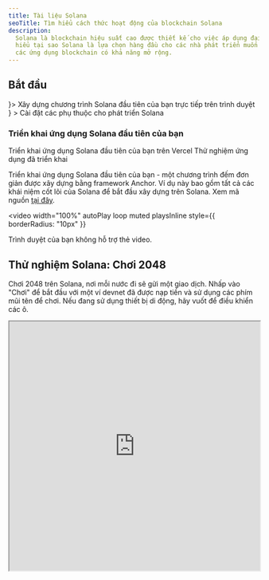 ```yaml
---
title: Tài liệu Solana
seoTitle: Tìm hiểu cách thức hoạt động của blockchain Solana
description:
  Solana là blockchain hiệu suất cao được thiết kế cho việc áp dụng đại trà. Tìm
  hiểu tại sao Solana là lựa chọn hàng đầu cho các nhà phát triển muốn xây dựng
  các ứng dụng blockchain có khả năng mở rộng.
---
```


## Bắt đầu

<Cards>
  <Card title="Bắt đầu nhanh" href="/docs/intro/quick-start" icon={<Rocket />}>
    Xây dựng chương trình Solana đầu tiên của bạn trực tiếp trên trình duyệt
  </Card>
  <Card
    title="Thiết lập môi trường cục bộ"
    href="/docs/intro/installation"
    icon={<Download />}
  >
    Cài đặt các phụ thuộc cho phát triển Solana
  </Card>
</Cards>

### Triển khai ứng dụng Solana đầu tiên của bạn

<Cards>
  <Card
    title="Triển khai trên Vercel"
    href="https://vercel.com/new/clone?repository-url=https%3A%2F%2Fgithub.com%2Fsolana-developers%2Fanchor-web3js-nextjs&root-directory=frontend&demo-title=Anchor%20Web3.js%20Next.js%20Demo&demo-description=An%20example%20deployment%20of%20the%20Anchor%20Web3.js%20Next.js%20project.&demo-url=https%3A%2F%2Fanchor-web3js-nextjs.vercel.app%2F&project-name=anchor-web3js-nextjs&repository-name=anchor-web3js-nextjs"
  >
    Triển khai ứng dụng Solana đầu tiên của bạn trên Vercel
  </Card>
  <Card
    title="Xem trước trên Vercel"
    href="https://anchor-web3js-nextjs-jade.vercel.app/"
  >
    Thử nghiệm ứng dụng đã triển khai
  </Card>
</Cards>

Triển khai ứng dụng Solana đầu tiên của bạn - một chương trình đếm đơn giản được
xây dựng bằng framework Anchor. Ví dụ này bao gồm tất cả các khái niệm cốt lõi
của Solana để bắt đầu xây dựng trên Solana. Xem mã nguồn
[tại đây](https://github.com/solana-developers/anchor-web3js-nextjs).

<Accordions>
<Accordion title="Demo ứng dụng">

<video
  width="100%"
  autoPlay
  loop
  muted
  playsInline
  style={{
    borderRadius: "10px"
  }}
>
  <source src="/assets/docs/counter.mp4" type="video/mp4" />
  Trình duyệt của bạn không hỗ trợ thẻ video.
</video>

</Accordion>
</Accordions>

## Thử nghiệm Solana: Chơi 2048

Chơi 2048 trên Solana, nơi mỗi nước đi sẽ gửi một giao dịch. Nhấp vào "Chơi" để
bắt đầu với một ví devnet đã được nạp tiền và sử dụng các phím mũi tên để chơi.
Nếu đang sử dụng thiết bị di động, hãy vuốt để điều khiển các ô.

<Accordions>
<Accordion title="Chơi Solana 2048">

<iframe
  src="https://solplay.de/solana-2048/"
  width="100%"
  height="500"
  style={{
    borderRadius: "12px",
    border: "2px solid rgba(0, 0, 0, 0.2)",
    maxWidth: "100%",
    minHeight: "300px",
    aspectRatio: "1"
  }}
  scrolling="no"
/>

</Accordion>
</Accordions>

Được xây dựng bởi [Jonas](https://x.com/SolPlay_jonas), từ đội DevRel của Solana
Foundation.

## Bắt đầu học

Tìm hiểu các khái niệm chính cụ thể cho phát triển Solana.

<Cards>
  <Card title="Tài khoản" href="/docs/core/accounts">
    Cách Solana lưu trữ dữ liệu
  </Card>
  <Card title="Phí trên Solana" href="/docs/core/fees">
    Chi phí để gửi giao dịch trên Solana
  </Card>
  <Card title="Giao dịch" href="/docs/core/transactions">
    Cách tương tác với mạng Solana
  </Card>
  <Card title="Programs" href="/docs/core/programs">
    Hợp đồng thông minh trên Solana
  </Card>
  <Card title="Programs Derived Address" href="/docs/core/pda">
    Cách tạo địa chỉ xác định
  </Card>
  <Card title="Cross Program Invocation" href="/docs/core/cpi">
    Cách gọi một program từ program khác
  </Card>
</Cards>

### Phát triển phía Client

Nếu bạn phát triển ở phía client, các SDK do cộng đồng đóng góp sau đây sẽ giúp
bạn tương tác với mạng bằng các ngôn ngữ phổ biến:

| Ngôn ngữ   | SDK                                                                                                                                       |
| ---------- | ----------------------------------------------------------------------------------------------------------------------------------------- |
| Rust       | [solana_sdk](https://docs.rs/solana-sdk/latest/solana_sdk/)                                                                               |
| Typescript | [@solana/web3.js](https://github.com/anza-xyz/solana-web3.js)                                                                             |
| Python     | [solders](https://github.com/kevinheavey/solders)                                                                                         |
| Java       | [sava](https://sava.software) or [solanaj](https://github.com/skynetcap/solanaj) or [solana4j](https://github.com/LMAX-Exchange/solana4j) |
| C++        | [solcpp](https://github.com/mschneider/solcpp) or [solana-c](https://github.com/VAR-META-Tech/solana-c-sdk)                               |
| Go         | [solana-go](https://github.com/gagliardetto/solana-go)                                                                                    |
| Kotlin     | [sol4k](https://github.com/sol4k/sol4k) or [solanaKT](https://github.com/metaplex-foundation/SolanaKT)                                    |
| Dart       | [solana](https://github.com/espresso-cash/espresso-cash-public/tree/master/packages/solana)                                               |
| C#         | [solnet](https://github.com/bmresearch/Solnet)                                                                                            |
| GdScript   | [godot](https://github.com/Virus-Axel/godot-solana-sdk/)                                                                                  |

## Vận hành validator

Tìm hiểu những gì cần thiết để vận hành một validator Solana và giúp bảo mật
mạng.

<Cards>
  <Card title="Validators" href="https://docs.anza.xyz/validator/anatomy">
    Các nút riêng lẻ bảo mật mạng Solana
  </Card>
  <Card
    title="Yêu cầu hệ thống"
    href="https://docs.anza.xyz/operations/requirements"
  >
    Yêu cầu phần cứng được khuyến nghị và lượng SOL cần thiết để vận hành
    validator
  </Card>
  <Card
    title="Thiết lập Validator"
    href="https://docs.anza.xyz/operations/setup-a-validator"
  >
    Thiết lập validator và kết nối với cluster lần đầu tiên
  </Card>
</Cards>

## Nhận hỗ trợ

Nhận trợ giúp từ cộng đồng Solana tại
[Solana StackExchange](https://solana.stackexchange.com).
